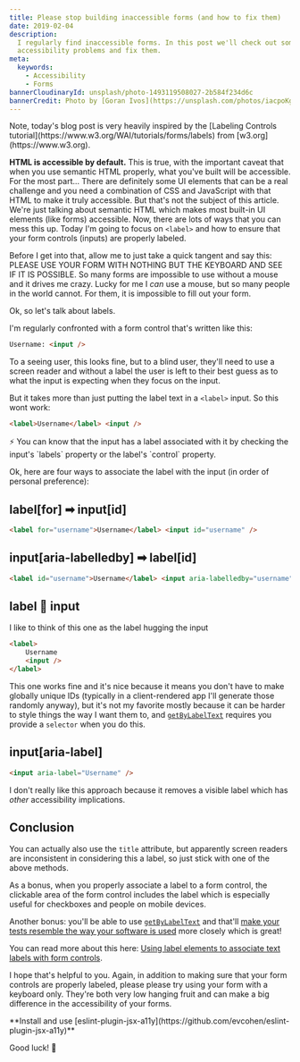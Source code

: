 ```yaml
---
title: Please stop building inaccessible forms (and how to fix them)
date: 2019-02-04
description:
  I regularly find inaccessible forms. In this post we'll check out some common
  accessibility problems and fix them.
meta:
  keywords:
    - Accessibility
    - Forms
bannerCloudinaryId: unsplash/photo-1493119508027-2b584f234d6c
bannerCredit: Photo by [Goran Ivos](https://unsplash.com/photos/iacpoKgpBAM)
---
```


<callout-info class="aside">
	Note, today's blog post is very heavily inspired by the [Labeling Controls
	tutorial](https://www.w3.org/WAI/tutorials/forms/labels) from
	[w3.org](https://www.w3.org).
</callout-info>

**HTML is accessible by default.** This is true, with the important caveat that
when you use semantic HTML properly, what you've built will be accessible. For
the most part... There are definitely some UI elements that can be a real
challenge and you need a combination of CSS and JavaScript with that HTML to
make it truly accessible. But that's not the subject of this article. We're just
talking about semantic HTML which makes most built-in UI elements (like forms)
accessible. Now, there are lots of ways that you can mess this up. Today I'm
going to focus on `<label>` and how to ensure that your form controls (inputs)
are properly labeled.

Before I get into that, allow me to just take a quick tangent and say this:
PLEASE USE YOUR FORM WITH NOTHING BUT THE KEYBOARD AND SEE IF IT IS POSSIBLE. So
many forms are impossible to use without a mouse and it drives me crazy. Lucky
for me I _can_ use a mouse, but so many people in the world cannot. For them, it
is impossible to fill out your form.

Ok, so let's talk about labels.

I'm regularly confronted with a form control that's written like this:

```html
Username: <input />
```

To a seeing user, this looks fine, but to a blind user, they'll need to use a
screen reader and without a label the user is left to their best guess as to
what the input is expecting when they focus on the input.

But it takes more than just putting the label text in a `<label>` input. So this
wont work:

```html
<label>Username</label> <input />
```

<callout-info class="aside">
	⚡️ You can know that the input has a label associated with it by checking the
	input's `labels` property or the label's `control` property.
</callout-info>

Ok, here are four ways to associate the label with the input (in order of
personal preference):

## label[for] ➡ input[id]

```html
<label for="username">Username</label> <input id="username" />
```

## input[aria-labelledby] ➡ label[id]

```html
<label id="username">Username</label> <input aria-labelledby="username" />
```

## label 🤗 input

<callout-info class="aside">
	I like to think of this one as the label hugging the input
</callout-info>

```html
<label>
	Username
	<input />
</label>
```

This one works fine and it's nice because it means you don't have to make
globally unique IDs (typically in a client-rendered app I'll generate those
randomly anyway), but it's not my favorite mostly because it can be harder to
style things the way I want them to, and
[`getByLabelText`](https://testing-library.com/docs/api-queries#getbylabeltext)
requires you provide a `selector` when you do this.

## input[aria-label]

```html
<input aria-label="Username" />
```

I don't really like this approach because it removes a visible label which has
_other_ accessibility implications.

## Conclusion

You can actually also use the `title` attribute, but apparently screen readers
are inconsistent in considering this a label, so just stick with one of the
above methods.

As a bonus, when you properly associate a label to a form control, the clickable
area of the form control includes the label which is especially useful for
checkboxes and people on mobile devices.

Another bonus: you'll be able to use
[`getByLabelText`](https://testing-library.com/docs/api-queries#getbylabeltext)
and that'll
[make your tests resemble the way your software is used](https://testing-library.com/docs/guiding-principles)
more closely which is great!

You can read more about this here:
[Using label elements to associate text labels with form controls](https://www.w3.org/TR/WCAG20-TECHS/H44.html).

I hope that's helpful to you. Again, in addition to making sure that your form
controls are properly labeled, please please try using your form with a keyboard
only. They're both very low hanging fruit and can make a big difference in the
accessibility of your forms.

<callout-success>
	**Install and use
	[eslint-plugin-jsx-a11y](https://github.com/evcohen/eslint-plugin-jsx-a11y)**
</callout-success>

Good luck! 💪
